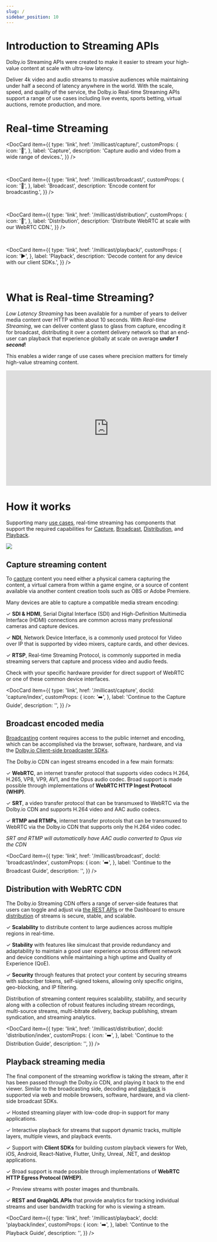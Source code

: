 ```yaml
---
slug: /
sidebar_position: 10
---
```


# Introduction to Streaming APIs


Dolby.io Streaming APIs were created to make it easier to stream your high-value content at scale with ultra-low latency.

Deliver 4k video and audio streams to massive audiences while maintaining under half a second of latency anywhere in the world. With the scale, speed, and quality of the service, the Dolby.io Real-time Streaming APIs support a range of use cases including live events, sports betting, virtual auctions, remote production, and more.

# Real-time Streaming

<DocCard
  item={{
    type: 'link',
    href: '/millicast/capture/',
    customProps: {
      icon: '🎥',
    },
    label: 'Capture',
    description: 'Capture audio and video from a wide range of devices.',
  }}
/>

<br />

<DocCard
  item={{
    type: 'link',
    href: '/millicast/broadcast/',
    customProps: {
      icon: '📡',
    },
    label: 'Broadcast',
    description: 'Encode content for broadcasting.',
  }}
/>

<br />

<DocCard
  item={{
    type: 'link',
    href: '/millicast/distribution/',
    customProps: {
      icon: '🚚',
    },
    label: 'Distribution',
    description: 'Distribute WebRTC at scale with our WebRTC CDN.',
  }}
/>

<br />

<DocCard
  item={{
    type: 'link',
    href: '/millicast/playback/',
    customProps: {
      icon: '▶️',
    },
    label: 'Playback',
    description: 'Decode content for any device with our client SDKs.',
  }}
/>

<br />

# What is Real-time Streaming?

_Low Latency Streaming_ has been available for a number of years to deliver media content over HTTP within about 10 seconds. With _Real-time Streaming_, we can deliver content glass to glass from capture, encoding it for broadcast, distributing it over a content delivery network so that an end-user can playback that experience globally at scale on average _**under 1 second**_!

This enables a wider range of use cases where precision matters for timely high-value streaming content.

<iframe width="560" height="315" src="https://www.youtube.com/embed/rxjlxHNMmdg" title="YouTube video player" frameborder="0" allow="accelerometer; autoplay; clipboard-write; encrypted-media; gyroscope; picture-in-picture; web-share" allowfullscreen></iframe>


# How it works

Supporting many <a href="https://dolby.io/solutions/" target="_blank">use cases</a>, real-time streaming has components that support the required capabilities for [Capture](/millicast/capture/index.mdx), [Broadcast](/millicast/broadcast/index.mdx), [Distribution](/millicast/distribution/index.mdx), and [Playback](/millicast/playback/index.mdx).


![](./assets/img/cf4a8a2a1d8d4b126bd99fd41dd5708b3feefc91c3a0dd364775d9af-dolby-millicast-real-time-streaming-workflow.png)



## Capture streaming content

To [capture](/millicast/broadcast/index.mdx) content you need either a physical camera capturing the content, a virtual camera from within a game engine, or a source of content available via another content creation tools such as OBS or Adobe Premiere.

Many devices are able to capture a compatible media stream encoding:

<div style={{marginLeft: "20px"}}>

✓ **SDI & HDMI**, Serial Digital Interface (SDI) and High-Definition Multimedia Interface (HDMI) connections are common across many professional cameras and capture devices.

✓ **NDI**, Network Device Interface, is a commonly used protocol for Video over IP that is supported by video mixers, capture cards, and other devices.

✓ **RTSP**, Real-time Streaming Protocol, is commonly supported in media streaming servers that capture and process video and audio feeds.

</div>

Check with your specific hardware provider for direct support of WebRTC or one of these common device interfaces.

<DocCard
  item={{
    type: 'link',
    href: '/millicast/capture',
    docId: 'capture/index',
    customProps: {
      icon: '➡️',
    },
    label: 'Continue to the Capture Guide',
    description: '',
  }}
/>

## Broadcast encoded media

[Broadcasting](/millicast/broadcast/index.mdx) content requires access to the public internet and encoding, which can be accomplished via the browser, software, hardware, and via the [Dolby.io Client-side broadcaster SDKs](/millicast/client-sdks).

The Dolby.io CDN can ingest streams encoded in a few main formats:

<div style={{marginLeft: "20px"}}>

✓ **WebRTC**, an internet transfer protocol that supports video codecs H.264, H.265, VP8, VP9, AV1, and the Opus audio codec. Broad support is made possible through implementations of **WebRTC HTTP Ingest Protocol (WHIP)**.

✓ **SRT**, a video transfer protocol that can be transmuxed to WebRTC via the Dolby.io CDN and supports H.264 video and AAC audio codecs.

✓ **RTMP and RTMPs**, internet transfer protocols that can be transmuxed to WebRTC via the Dolby.io CDN that supports only the H.264 video codec.

</div>

_SRT and RTMP will automatically have AAC audio converted to Opus via the CDN_

<DocCard
  item={{
    type: 'link',
    href: '/millicast/broadcast',
    docId: 'broadcast/index',
    customProps: {
      icon: '➡️',
    },
    label: 'Continue to the Broadcast Guide',
    description: '',
  }}
/>

## Distribution with WebRTC CDN

The Dolby.io Streaming CDN offers a range of server-side features that users can toggle and adjust via [the REST APIs](/millicast/getting-started/using-rest-apis.md) or the Dashboard to ensure [distribution](/millicast/distribution/index.mdx) of streams is secure, stable, and scalable.

<div style={{marginLeft: "20px"}}>

✓ **Scalability** to distribute content to large audiences across multiple regions in real-time.

✓ **Stability** with features like simulcast that provide redundancy and adaptability to maintain a good user experience across different network and device conditions while maintaining a high uptime and Quality of Experience (QoE).

✓ **Security** through features that protect your content by securing streams with subscriber tokens, self-signed tokens, allowing only specific origins, geo-blocking, and IP filtering.

</div>

Distribution of streaming content requires scalability, stability, and security along with a collection of robust features including stream recordings, multi-source streams, multi-bitrate delivery, backup publishing, stream syndication, and streaming analytics.

<DocCard
  item={{
    type: 'link',
    href: '/millicast/distribution',
    docId: 'distribution/index',
    customProps: {
      icon: '➡️',
    },
    label: 'Continue to the Distribution Guide',
    description: '',
  }}
/>

## Playback streaming media

The final component of the streaming workflow is taking the stream, after it has been passed through the Dolby.io CDN, and playing it back to the end viewer. Similar to the broadcasting side, decoding and [playback](/millicast/playback/index.mdx) is supported via web and mobile browsers, software, hardware, and via client-side broadcast SDKs.

<div style={{marginLeft: "20px"}}>

✓ Hosted streaming player with low-code drop-in support for many applications.

✓ Interactive playback for streams that support dynamic tracks, multiple layers, multiple views, and playback events.

✓ Support with **Client SDKs** for building custom playback viewers for Web, iOS, Android, React-Native, Flutter, Unity, Unreal, .NET, and desktop applications.

✓ Broad support is made possible through implementations of **WebRTC HTTP Egress Protocol (WHEP)**.

✓ Preview streams with poster images and thumbnails.

✓ **REST and GraphQL APIs** that provide analytics for tracking individual streams and user bandwidth tracking for who is viewing a stream.

</div>

<DocCard
  item={{
    type: 'link',
    href: '/millicast/playback',
    docId: 'playback/index',
    customProps: {
      icon: '➡️',
    },
    label: 'Continue to the Playback Guide',
    description: '',
  }}
/>
